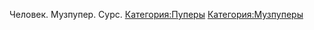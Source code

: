 {{Инфобокс для пуперов
|title2=MaxDentist, MaxDentistAlt
|другие_ники=
|image3=[[Файл:MaxDentist.jpg|left]]
|caption3=
|сферы_творчества=
|год_начала=
|image4=
|caption4=
|имя_фамилия=
|дата_рождения=
|место_проживания=
|ссылки=[https://www.youtube.com/channel/UCJ19sV_kyup9K6TI2HumoDQ channel]
[https://www.youtube.com/channel/UCudSl6fbRN6ZWGFQj8aUadA alt]
}}Человек. Музпупер. Сурс.
[[Категория:Пуперы]]
[[Категория:Музпуперы]]